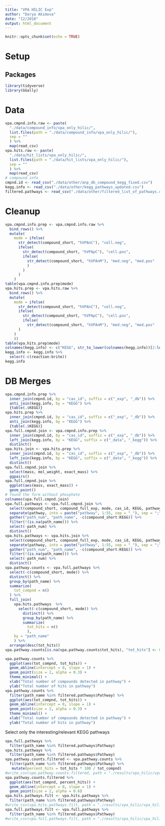 ```yaml
---
title: "VPA HILIC Exp"
author: "Darya Akimova"
date: "12/2018"
output: html_document
---
```


```r
knitr::opts_chunk$set(echo = TRUE)
```


# Setup

## Packages

```r
library(tidyverse)
library(GGally)
```


# Data

```r
vpa.cmpnd.info.raw <- paste(
  "./data/compound_info/vpa_only_hilic/", 
  list.files(path = "./data/compound_info/vpa_only_hilic/"), 
  sep = ""
  ) %>% 
  map(read_csv)
vpa.hits.raw <- paste(
  "./data/hit_lists/vpa_only_hilic/", 
  list.files(path = "./data/hit_lists/vpa_only_hilic/"), 
  sep = ""
  ) %>% 
  map(read_csv)
# compound info
cmpnd.id <- read_csv("./data/other/anp_db_compound_kegg_fixed.csv")
kegg.info <- read_csv("./data/other/kegg_pathways_updated.csv")
filtered.pathways <- read_csv("./data/other/filtered_list_of_pathways.csv")
```


# Cleanup

```r
vpa.cmpnd.info.prep <- vpa.cmpnd.info.raw %>% 
  bind_rows() %>% 
  mutate(
    mode = ifelse(
      str_detect(compound_short, "hVPAnC"), "cell.neg", 
      ifelse(
        str_detect(compound_short, "hVPApC"), "cell.pos", 
        ifelse(
          str_detect(compound_short, "hVPAnM"), "med.neg", "med.pos"
          )
        )
      )
    ) 
table(vpa.cmpnd.info.prep$mode)
vpa.hits.prep <- vpa.hits.raw %>% 
  bind_rows() %>%
  mutate(
    mode = ifelse(
      str_detect(compound_short, "hVPAnC"), "cell.neg", 
      ifelse(
        str_detect(compound_short, "hVPApC"), "cell.pos", 
        ifelse(
          str_detect(compound_short, "hVPAnM"), "med.neg", "med.pos"
      )
    )
    ))
table(vpa.hits.prep$mode)
colnames(kegg.info) <- c("KEGG", str_to_lower(colnames(kegg.info))[2:length(colnames(kegg.info))])
kegg.info <- kegg.info %>% 
  select(-c(reaction:brite))
kegg.info
```


# DB Merges

```r
vpa.cmpnd.info.prep %>% 
  inner_join(cmpnd.id, by = "cas_id", suffix = c("_exp", "_db")) %>% 
  anti_join(kegg.info, by = "KEGG") %>% 
  {table(.$KEGG)}
vpa.hits.prep %>% 
  inner_join(cmpnd.id, by = "cas_id", suffix = c("_exp", "_db")) %>% 
  anti_join(kegg.info, by = "KEGG") %>% 
  {table(.$KEGG)}
vpa.full.cmpnd.join <- vpa.cmpnd.info.prep %>% 
  inner_join(cmpnd.id, by = "cas_id", suffix = c("_exp", "_db")) %>% 
  left_join(kegg.info, by = "KEGG", suffix = c("_data", "_kegg")) %>% 
  distinct()
vpa.hits.join <- vpa.hits.prep %>% 
  inner_join(cmpnd.id, by = "cas_id", suffix = c("_exp", "_db")) %>% 
  left_join(kegg.info, by = "KEGG", suffix = c("_data", "_kegg")) %>% 
  distinct()
vpa.full.cmpnd.join %>% 
  select(mass, mol_weight, exact_mass) %>% 
  ggpairs()
vpa.full.cmpnd.join %>% 
  ggplot(aes(mass, exact_mass)) +
  geom_point()
# found the form without phosphate
colnames(vpa.full.cmpnd.join)
vpa.full.pathways <- vpa.full.cmpnd.join %>% 
  select(compound_short, compound_full_exp, mode, cas_id, KEGG, pathway) %>% 
  separate(pathway, into = paste("pathway", 1:55, sep = "_"), sep = ";") %>% 
  gather("path_num", "path_name", -c(compound_short:KEGG)) %>% 
  filter(!(is.na(path_name))) %>% 
  select(-path_num) %>% 
  distinct()
vpa.hits.pathways <- vpa.hits.join %>% 
  select(compound_short, compound_full_exp, mode, cas_id, KEGG, pathway) %>% 
  separate(pathway, into = paste("pathway", 1:55, sep = "_"), sep = ";") %>% 
  gather("path_num", "path_name", -c(compound_short:KEGG)) %>% 
  filter(!(is.na(path_name))) %>% 
  select(-path_num) %>% 
  distinct()
vpa.pathway.counts <- vpa.full.pathways %>% 
  select(-c(compound_short, mode)) %>% 
  distinct() %>% 
  group_by(path_name) %>% 
  summarize(
    tot_compnd = n()
  ) %>% 
  full_join(
    vpa.hits.pathways  %>% 
      select(-c(compound_short, mode)) %>% 
        distinct() %>% 
        group_by(path_name) %>% 
        summarize(
          tot_hits = n()
          ), 
    by = "path_name"
    ) %>% 
  arrange(desc(tot_hits)) 
vpa.pathway.counts[is.na(vpa.pathway.counts$tot_hits), "tot_hits"] <- 0

vpa.pathway.counts %>% 
  ggplot(aes(tot_compnd, tot_hits)) +
  geom_abline(intercept = 0, slope = 1) +
  geom_point(size = 2, alpha = 0.3) +
  theme_minimal() +
  xlab("Total number of compounds detected in pathway") +
  ylab("Total number of hits in pathway")
vpa.pathway.counts %>% 
  filter(path_name %in% filtered.pathways$Pathway) %>% 
  ggplot(aes(tot_compnd, tot_hits)) +
  geom_abline(intercept = 0, slope = 1) +
  geom_point(size = 2, alpha = 0.3) +
  theme_minimal() +
  xlab("Total number of compounds detected in pathway") +
  ylab("Total number of hits in pathway")

```

Select only the interesting/relevant KEGG pathways

```r
vpa.full.pathways %>% 
  filter(path_name %in% filtered.pathways$Pathway)
vpa.hits.pathways %>% 
  filter(path_name %in% filtered.pathways$Pathway)
vpa.pathway.counts.filtered <- vpa.pathway.counts %>% 
  filter(path_name %in% filtered.pathways$Pathway) %>% 
   mutate(percent_hits = tot_hits * 100 / tot_compnd)
#write_csv(vpa.pathway.counts.filtered, path = "./results/vpa_hilic/vpa_hilic_pathway_count_filt.csv")
vpa.pathway.counts.filtered %>% 
  ggplot(aes(tot_compnd, percent_hits)) +
  geom_abline(intercept = 0, slope = 1) +
  geom_point(size = 2, alpha = 0.6)
vpa.hits.pathways.filt <- vpa.hits.pathways %>% 
  filter(path_name %in% filtered.pathways$Pathway)
#write_csv(vpa.hits.pathways.filt, path = "./results/vpa_hilic/vpa_hilic_exp_hits_pathways.csv")
vpa.full.pathways.filt <- vpa.full.pathways %>% 
  filter(path_name %in% filtered.pathways$Pathway)
#write_csv(vpa.full.pathways.filt, path = "./results/vpa_hilic/vpa_hilic_exp_all_cmpnd_pathways.csv")
```

